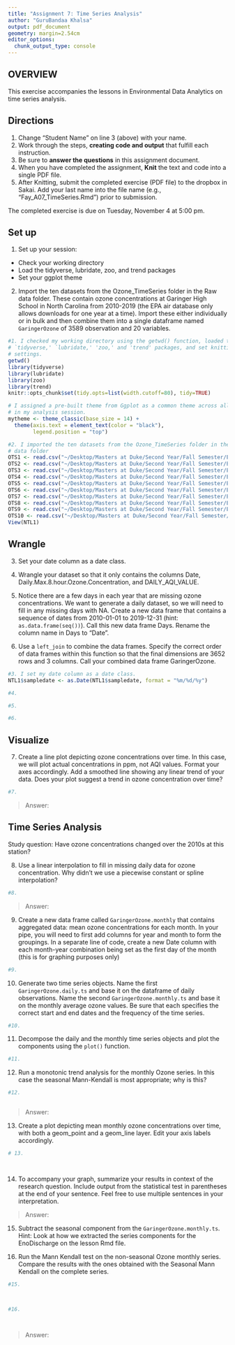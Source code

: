 ```yaml
---
title: "Assignment 7: Time Series Analysis"
author: "GuruBandaa Khalsa"
output: pdf_document
geometry: margin=2.54cm
editor_options: 
  chunk_output_type: console
---
```


## OVERVIEW

This exercise accompanies the lessons in Environmental Data Analytics on time series analysis. 

## Directions
1. Change "Student Name" on line 3 (above) with your name.
2. Work through the steps, **creating code and output** that fulfill each instruction.
3. Be sure to **answer the questions** in this assignment document.
4. When you have completed the assignment, **Knit** the text and code into a single PDF file.
5. After Knitting, submit the completed exercise (PDF file) to the dropbox in Sakai. Add your last name into the file name (e.g., "Fay_A07_TimeSeries.Rmd") prior to submission.

The completed exercise is due on Tuesday, November 4 at 5:00 pm.

## Set up 
1. Set up your session:

* Check your working directory
* Load the tidyverse, lubridate, zoo, and trend packages
* Set your ggplot theme

2. Import the ten datasets from the Ozone_TimeSeries folder in the Raw data folder. These contain ozone concentrations at Garinger High School in North Carolina from 2010-2019 (the EPA air database only allows downloads for one year at a time). Import these either individually or in bulk and then combine them into a single dataframe named `GaringerOzone` of 3589 observation and 20 variables. 

```r
#1. I checked my working directory using the getwd() function, loaded the
# `tidyverse,' `lubridate,' 'zoo,' and 'trend' packages, and set knitting
# settings.
getwd()
library(tidyverse)
library(lubridate)
library(zoo)
library(trend)
knitr::opts_chunk$set(tidy.opts=list(width.cutoff=80), tidy=TRUE)

# I assigned a pre-built theme from Ggplot as a common theme across all plots
# in my analysis session.
mytheme <- theme_classic(base_size = 14) +
  theme(axis.text = element_text(color = "black"), 
        legend.position = "top")

#2. I imported the ten datasets from the Ozone_TimeSeries folder in the Raw
# data folder
OTS1 <- read.csv("~/Desktop/Masters at Duke/Second Year/Fall Semester/Environmental Data Analytics/EDA-Fall2022/Data/Raw/Ozone_TimeSeries/EPAair_O3_GaringerNC2010_raw.csv")
OTS2 <- read.csv("~/Desktop/Masters at Duke/Second Year/Fall Semester/Environmental Data Analytics/EDA-Fall2022/Data/Raw/Ozone_TimeSeries/EPAair_O3_GaringerNC2010_raw.csv")
OTS3 <- read.csv("~/Desktop/Masters at Duke/Second Year/Fall Semester/Environmental Data Analytics/EDA-Fall2022/Data/Raw/Ozone_TimeSeries/EPAair_O3_GaringerNC2010_raw.csv")
OTS4 <- read.csv("~/Desktop/Masters at Duke/Second Year/Fall Semester/Environmental Data Analytics/EDA-Fall2022/Data/Raw/Ozone_TimeSeries/EPAair_O3_GaringerNC2010_raw.csv")
OTS5 <- read.csv("~/Desktop/Masters at Duke/Second Year/Fall Semester/Environmental Data Analytics/EDA-Fall2022/Data/Raw/Ozone_TimeSeries/EPAair_O3_GaringerNC2010_raw.csv")
OTS6 <- read.csv("~/Desktop/Masters at Duke/Second Year/Fall Semester/Environmental Data Analytics/EDA-Fall2022/Data/Raw/Ozone_TimeSeries/EPAair_O3_GaringerNC2010_raw.csv")
OTS7 <- read.csv("~/Desktop/Masters at Duke/Second Year/Fall Semester/Environmental Data Analytics/EDA-Fall2022/Data/Raw/Ozone_TimeSeries/EPAair_O3_GaringerNC2010_raw.csv")
OTS8 <- read.csv("~/Desktop/Masters at Duke/Second Year/Fall Semester/Environmental Data Analytics/EDA-Fall2022/Data/Raw/Ozone_TimeSeries/EPAair_O3_GaringerNC2010_raw.csv")
OTS9 <- read.csv("~/Desktop/Masters at Duke/Second Year/Fall Semester/Environmental Data Analytics/EDA-Fall2022/Data/Raw/Ozone_TimeSeries/EPAair_O3_GaringerNC2010_raw.csv")
OTS10 <- read.csv("~/Desktop/Masters at Duke/Second Year/Fall Semester/Environmental Data Analytics/EDA-Fall2022/Data/Raw/Ozone_TimeSeries/EPAair_O3_GaringerNC2010_raw.csv")
View(NTL1)

```

## Wrangle

3. Set your date column as a date class.

4. Wrangle your dataset so that it only contains the columns Date, Daily.Max.8.hour.Ozone.Concentration, and DAILY_AQI_VALUE. 

5. Notice there are a few days in each year that are missing ozone concentrations. We want to generate a daily dataset, so we will need to fill in any missing days with NA. Create a new data frame that contains a sequence of dates from 2010-01-01 to 2019-12-31 (hint: `as.data.frame(seq())`). Call this new data frame Days. Rename the column name in Days to "Date".

6. Use a `left_join` to combine the data frames. Specify the correct order of data frames within this function so that the final dimensions are 3652 rows and 3 columns. Call your combined data frame GaringerOzone. 

```r
#3. I set my date column as a date class.
NTL1$sampledate <- as.Date(NTL1$sampledate, format = "%m/%d/%y")

#4. 

#5. 

#6. 


```

## Visualize

7. Create a line plot depicting ozone concentrations over time. In this case, we will plot actual concentrations in ppm, not AQI values. Format your axes accordingly. Add a smoothed line showing any linear trend of your data. Does your plot suggest a trend in ozone concentration over time?

```r
#7. 

```

>Answer:

## Time Series Analysis

Study question: Have ozone concentrations changed over the 2010s at this station? 

8. Use a linear interpolation to fill in missing daily data for ozone concentration. Why didn't we use a piecewise constant or spline interpolation?

```r
#8. 

```

> Answer: 


9. Create a new data frame called `GaringerOzone.monthly` that contains aggregated data: mean ozone concentrations for each month. In your pipe, you will need to first add columns for year and month to form the groupings. In a separate line of code, create a new Date column with each month-year combination being set as the first day of the month (this is for graphing purposes only)

```r
#9. 

```


10. Generate two time series objects. Name the first `GaringerOzone.daily.ts` and base it on the dataframe of daily observations. Name the second `GaringerOzone.monthly.ts` and base it on the monthly average ozone values. Be sure that each specifies the correct start and end dates and the frequency of the time series.

```r
#10. 

```


11. Decompose the daily and the monthly time series objects and plot the components using the `plot()` function.

```r
#11. 


```


12. Run a monotonic trend analysis for the monthly Ozone series. In this case the seasonal Mann-Kendall is most appropriate; why is this?

```r
#12. 



```

> Answer: 

13. Create a plot depicting mean monthly ozone concentrations over time, with both a geom_point and a geom_line layer. Edit your axis labels accordingly.

```r
# 13. 




```

14. To accompany your graph, summarize your results in context of the research question. Include output from the statistical test in parentheses at the end of your sentence. Feel free to use multiple sentences in your interpretation.

> Answer: 

15. Subtract the seasonal component from the `GaringerOzone.monthly.ts`. Hint: Look at how we extracted the series components for the EnoDischarge on the lesson Rmd file.

16. Run the Mann Kendall test on the non-seasonal Ozone monthly series. Compare the results with the ones obtained with the Seasonal Mann Kendall on the complete series.

```r
#15. 



#16. 




```

> Answer: 
